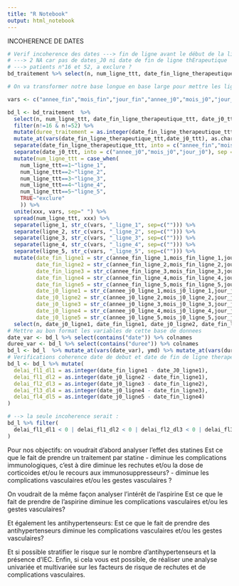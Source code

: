 ```yaml
---
title: "R Notebook"
output: html_notebook
---
```


INCOHERENCE DE DATES
```r
# Verif incoherence des dates ---> fin de ligne avant le début de la ligne
# ---> 2 NA car pas de dates_J0 ni date de fin de ligne thErapeutique
# ---> patients n°16 et 52, a exclure ?
bd_traitement %>% select(n, num_ligne_ttt, date_fin_ligne_therapeutique_ttt, date_j0_ttt ) %>% mutate(duree_traitement = as.integer(date_fin_ligne_therapeutique_ttt - date_j0_ttt)) %>% filter(duree_traitement<0 | is.na(duree_traitement))

# On va transformer notre base longue en base large pour mettre les lignes les unes a la suite des autres pour verifier les coherences de dates entre chaque ligne theapeutique.

vars <- c("annee_fin","mois_fin","jour_fin","annee_j0","mois_j0","jour_j0","duree_traitement")

bd_l <- bd_traitement  %>% 
  select(n, num_ligne_ttt, date_fin_ligne_therapeutique_ttt, date_j0_ttt ) %>% 
  filter(n!=16 & n!=52) %>%
  mutate(duree_traitement = as.integer(date_fin_ligne_therapeutique_ttt - date_j0_ttt)) %>%
  mutate_at(vars(date_fin_ligne_therapeutique_ttt,date_j0_ttt), as.character) %>%
  separate(date_fin_ligne_therapeutique_ttt, into = c("annee_fin","mois_fin","jour_fin"), sep = "-") %>% 
  separate(date_j0_ttt, into = c("annee_j0","mois_j0","jour_j0"), sep = "-") %>% 
  mutate(num_ligne_ttt = case_when(
    num_ligne_ttt==1~"ligne_1",
    num_ligne_ttt==2~"ligne_2",
    num_ligne_ttt==3~"ligne_3",
    num_ligne_ttt==4~"ligne_4",
    num_ligne_ttt==5~"ligne_5",
    TRUE~"exclure"
    )) %>% 
  unite(xxx, vars, sep=" ") %>% 
  spread(num_ligne_ttt, xxx) %>% 
  separate(ligne_1, str_c(vars, "_ligne_1", sep=c(""))) %>% 
  separate(ligne_2, str_c(vars, "_ligne_2", sep=c(""))) %>%
  separate(ligne_3, str_c(vars, "_ligne_3", sep=c(""))) %>% 
  separate(ligne_4, str_c(vars, "_ligne_4", sep=c(""))) %>% 
  separate(ligne_5, str_c(vars, "_ligne_5", sep=c(""))) %>% 
  mutate(date_fin_ligne1 = str_c(annee_fin_ligne_1,mois_fin_ligne_1,jour_fin_ligne_1,sep="-"),
         date_fin_ligne2 = str_c(annee_fin_ligne_2,mois_fin_ligne_2,jour_fin_ligne_2,sep="-"),
         date_fin_ligne3 = str_c(annee_fin_ligne_3,mois_fin_ligne_3,jour_fin_ligne_3,sep="-"),
         date_fin_ligne4 = str_c(annee_fin_ligne_4,mois_fin_ligne_4,jour_fin_ligne_4,sep="-"),
         date_fin_ligne5 = str_c(annee_fin_ligne_5,mois_fin_ligne_5,jour_fin_ligne_5,sep="-"),
         date_j0_ligne1 = str_c(annee_j0_ligne_1,mois_j0_ligne_1,jour_j0_ligne_1,sep="-"),
         date_j0_ligne2 = str_c(annee_j0_ligne_2,mois_j0_ligne_2,jour_j0_ligne_2,sep="-"),
         date_j0_ligne3 = str_c(annee_j0_ligne_3,mois_j0_ligne_3,jour_j0_ligne_3,sep="-"),
         date_j0_ligne4 = str_c(annee_j0_ligne_4,mois_j0_ligne_4,jour_j0_ligne_4,sep="-"),
         date_j0_ligne5 = str_c(annee_j0_ligne_5,mois_j0_ligne_5,jour_j0_ligne_5,sep="-"))%>%
  select(n, date_j0_ligne1, date_fin_ligne1, date_j0_ligne2, date_fin_ligne2, date_j0_ligne3, date_fin_ligne3, date_j0_ligne4, date_fin_ligne4, date_j0_ligne5, date_fin_ligne5,     duree_traitement_ligne_1, duree_traitement_ligne_2, duree_traitement_ligne_3, duree_traitement_ligne_4, duree_traitement_ligne_5)
# Mettre au bon format les variables de cette base de donnees
date_var <- bd_l %>% select(contains("date")) %>% colnames
duree_var <- bd_l %>% select(contains("duree")) %>% colnames 
bd_l <- bd_l  %>% mutate_at(vars(date_var), ymd) %>% mutate_at(vars(duree_var), as.integer)      
# Verifications coherence date de debut et date de fin de ligne therapeutique
bd_l <- bd_l %>% mutate(
  delai_fl1_dl1 = as.integer(date_fin_ligne1 - date_J0_ligne1),
  delai_fl1_dl2 = as.integer(date_j0_ligne2 - date_fin_ligne1),
  delai_fl2_dl3 = as.integer(date_j0_ligne3 - date_fin_ligne2),
  delai_fl3_dl4 = as.integer(date_j0_ligne4 - date_fin_ligne3),
  delai_fl4_dl5 = as.integer(date_j0_ligne5 - date_fin_ligne4)
)

# --> la seule incoherence serait : 
bd_l %>% filter( 
  delai_fl1_dl1 < 0 | delai_fl1_dl2 < 0 | delai_fl2_dl3 < 0 | delai_fl3_dl4 < 0 | delai_fl4_dl5 < 0
)
```


Pour nos objectifs: 
on voudrait d’abord analyser l’effet des statines 
Est ce que le fait de prendre un traitement par statine - diminue les complications immunologiques, c’est à dire diminue les rechutes et/ou la dose de corticoides et/ou le recours aux immunosuppresseurs? - diminue les complications vasculaires et/ou les gestes vasculaires ?


On voudrait de la même façon analyser l’intérêt de l’aspirine
Est ce que le fait de prendre de l’aspirine diminue les complications vasculaires et/ou les gestes vasculaires?

Et également les antihypertenseurs: 
Est ce que le fait de prendre des antihypertenseurs diminue les complications vasculaires et/ou les gestes vasculaires?


Et si possible stratifier le risque sur le nombre d’antihypertenseurs et la présence d’IEC.
Enfin, si cela vous est possible, de réaliser une analyse univariée et multivariée sur les facteurs de risque de rechutes et de complications vasculaires.